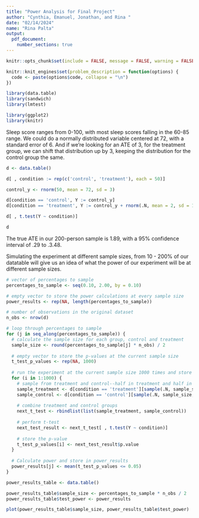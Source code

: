 ```yaml
---
title: "Power Analysis for Final Project"
author: "Cynthia, Emanuel, Jonathan, and Rina "
date: "02/14/2024"
name: "Rina Palta"
output: 
  pdf_document: 
    number_sections: true
---
```


```r
knitr::opts_chunk$set(include = FALSE, message = FALSE, warning = FALSE )

knitr::knit_engines$set(problem_description = function(options) {
  code <- paste(options$code, collapse = "\n")
})
```

```r
library(data.table)
library(sandwich)
library(lmtest)

library(ggplot2)
library(knitr)
```

Sleep score ranges from 0-100, with most sleep scores falling in the 60-85 range. We could do a normally distributed variable centered at 72, with a standard error of 6. And if we're looking for an ATE of 3, for the treatment group, we can shift that distribution up by 3, keeping the distribution for the control group the same. 


```r
d <- data.table()

d[ , condition := rep(c('control', 'treatment'), each = 50)]

control_y <- rnorm(50, mean = 72, sd = 3)

d[condition == 'control', Y := control_y]
d[condition == 'treatment', Y := control_y + rnorm(.N, mean = 2, sd = 1)]

d[ , t.test(Y ~ condition)]
```
```r
d
```


The true ATE in our 200-person sample is 1.89, with a 95% confidence interval of .29 to .3.48. 

Simulating the experiment at different sample sizes, from 10 - 200% of our datatable will give us an idea of what the power of our experiment will be at different sample sizes. 

```r

# vector of percentages to sample
percentages_to_sample <- seq(0.10, 2.00, by = 0.10)

# empty vector to store the power calculations at every sample size
power_results <- rep(NA, length(percentages_to_sample))

# number of observations in the original dataset
n_obs <- nrow(d)

# loop through percentages to sample
for (j in seq_along(percentages_to_sample)) {
  # calculate the sample size for each group, control and treatment
  sample_size <- round(percentages_to_sample[j] * n_obs) / 2
  
  # empty vector to store the p-values at the current sample size
  t_test_p_values <- rep(NA, 1000) 
  
  # run the experiment at the current sample size 1000 times and store the 1000 p-values created from each t-test
  for (i in 1:1000) {
    # sample from treatment and control--half in treatment and half in control
    sample_treatment <- d[condition == 'treatment'][sample(.N, sample_size, replace = TRUE)]
    sample_control <- d[condition == 'control'][sample(.N, sample_size, replace = TRUE)]
    
    # combine treatment and control groups
    next_t_test <- rbindlist(list(sample_treatment, sample_control))
    
    # perform t-test
    next_test_result <- next_t_test[ , t.test(Y ~ condition)]
    
    # store the p-value
    t_test_p_values[i] <- next_test_result$p.value
  }
  
  # Calculate power and store in power_results
  power_results[j] <- mean(t_test_p_values <= 0.05)
}


```


```r
power_results_table <- data.table()
```

```r
power_results_table$sample_size <- percentages_to_sample * n_obs / 2
power_results_table$test_power <- power_results

```

```r
plot(power_results_table$sample_size, power_results_table$test_power)
```
